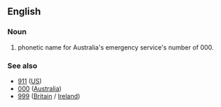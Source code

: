 ==English==
===Noun===
{{en-noun|-}}
# {{Australia}} phonetic name for Australia's emergency service's number of 000.
===See also===
*[[911]] ([[US]])
*[[000]] ([[Australia]])
*[[999]] ([[Britain]] / [[Ireland]])